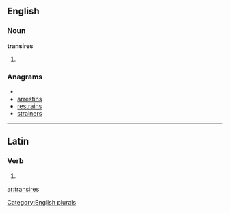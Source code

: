 ==English==

===Noun===
'''transires'''

# {{plural of|[[transire]]}}

===Anagrams===
* {{alphagram|aeinrrsst}}
* [[arrestins#English|arrestins]]
* [[restrains#English|restrains]]
* [[strainers#English|strainers]]

[[Category:English plurals]]

----

==Latin==

===Verb===
{{la-verb-form|trānsīrēs}}

# {{conjugation of|[[transeo#Latin|trānseō]]||2|s|imperf|act|sub}}

[[ar:transires]]